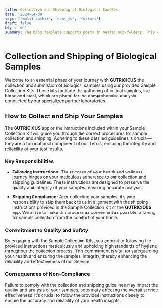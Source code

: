 ```yaml
---
title: Collection and Shipping of Biological Samples 
date: '2024-04-30'
tags: ['multi-author', 'next-js', 'feature']
draft: false
key : 'en'
summary: The blog template supports posts in nested sub-folders. This can be used to group posts of similar content e.g. a multi-part course.
---
```


# Collection and Shipping of Biological Samples

Welcome to an essential phase of your journey with **GUTRICIOUS** the collection and submission of biological samples using our provided Sample Collection Kits. These kits facilitate the gathering of critical samples, like blood and stool, which are pivotal for the comprehensive analysis conducted by our specialized partner laboratories.

## How to Collect and Ship Your Samples

The **GUTRICIOUS** app or the instructions included within your Sample Collection Kit will guide you through the correct procedures for sample collection and shipping. Adhering to these detailed guidelines is crucial—they are a foundational component of our Terms, ensuring the integrity and reliability of your test results.

### **Key Responsibilities**

- **Following Instructions:** The success of your health and wellness journey hinges on your meticulous adherence to our collection and shipping guidelines. These instructions are designed to preserve the quality and integrity of your samples, ensuring accurate analysis.
  
- **Shipping Compliance:** After collecting your samples, it’s your responsibility to ship them back to us in alignment with the shipping instructions provided in the Sample Collection Kit or the **GUTRICIOUS** app. We strive to make this process as convenient as possible, allowing for sample collection from the comfort of your home.

### **Commitment to Quality and Safety**

By engaging with the Sample Collection Kits, you commit to following the provided instructions meticulously and upholding high standards of hygiene throughout the collection process. This commitment is vital for safeguarding your health and ensuring the samples' integrity, thereby enhancing the reliability and effectiveness of our Service.

### **Consequences of Non-Compliance**

Failure to comply with the collection and shipping guidelines may impact the quality and analysis of your samples, potentially affecting the overall service effectiveness. It’s crucial to follow the provided instructions closely to ensure the accuracy and reliability of your health insights.
